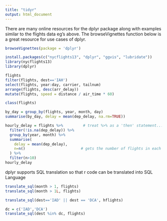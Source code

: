 ```yaml
---
title: "tidyr"
output: html_document
---
```



There are many online resources for the dplyr package along with examples similar to the flights data eg's above. The browseVignettes function below is a great resource for use cases of dplyr. 
```r
browseVignettes(package = 'dplyr')
```


```r
install.packages(c("nycflights13", "dplyr", "ggvis", "lubridate"))
library(nycflights13)
library(dplyr)

flights
filter(flights, dest=='IAH')
select(flights, year:day, carrier, tailnum)
arrange(flights, desc(arr_delay))
mutate(flights, speed = distance / air_time * 60)

class(flights)

by_day = group_by(flights, year, month, day)
summarise(by_day, delay = mean(dep_delay, na.rm=TRUE))

```

```r
hourly_delay = flights %>%         # treat %>% as a 'then' statement... E.g. get flights, then, filter on dep_delay..
  filter(!is.na(dep_delay)) %>%
  group_by(year, month) %>%
  summarise(
    delay = mean(dep_delay),
    n=n()                         # gets the number of flights in each group.
  ) %>%
  filter(n>10)  
hourly_delay
```


dplyr supports SQL translation so that r code can be translated into SQL Language
```r
translate_sql(month > 1, flights)
translate_sql(month > 1L, flights)

translate_sql(dest=='IAD' || dest == 'DCA', hflights)

dc = c('IAD','DCA')
translate_sql(dest %in% dc, flights)

```



 